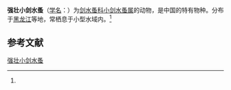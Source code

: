 {{Speciesbox
| name = 强壮小剑水蚤
| status = 
| status_system = 
| image = 
| genus = Microcyclops
| species = robustus
| authority = (Shen et Sung, 1965)<ref name='id12602'>{{cite web| url =http://www.bioinfo.cn/db05/BjdwSpecies.php?action=view&id=12602| title =强壮小剑水蚤| work =《中国动物物种编目数据库》| publisher =中国科学院微生物研究所| author =中国科学院动物研究所| accessdate =2009-04-28| deadurl =yes| archiveurl =https://web.archive.org/web/20160305061154/http://www.bioinfo.cn/db05/BjdwSpecies.php?action=view&id=12602| archivedate =2016-03-05}}</ref>
}}

'''强壮小剑水蚤'''（[[学名|学名]]：{{lang|la|''Microcyclops robustus''}}）为[[剑水蚤科|剑水蚤科]][[小剑水蚤属|小剑水蚤属]]的动物，是中国的特有物种。分布于[[黑龙江|黑龙江]]等地，常栖息于小型水域内。<ref name='id12602'/>

== 参考文献 ==
{{reflist}}

{{Wikispecies|Microcyclops robustus}}
{{Taxonbar|from=Q13852253}}

[[Category:小剑水蚤属|强壮小剑水蚤]]


{{节肢动物小作品}}